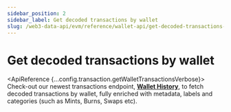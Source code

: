 ```yaml
---
sidebar_position: 2
sidebar_label: Get decoded transactions by wallet
slug: /web3-data-api/evm/reference/wallet-api/get-decoded-transactions-by-wallet
---
```



# Get decoded transactions by wallet



<ApiReference {...config.transaction.getWalletTransactionsVerbose}>
  <Admonition type="info" title="New Endpoint Available 🤩">
      Check-out our newest transactions endpoint, <b><a href="/web3-data-api/evm/reference/wallet-api/get-wallet-history">Wallet History</a></b>, to fetch decoded transactions by wallet, fully enriched with metadata, labels and categories (such as Mints, Burns, Swaps etc).
  </Admonition>
</ApiReference>
